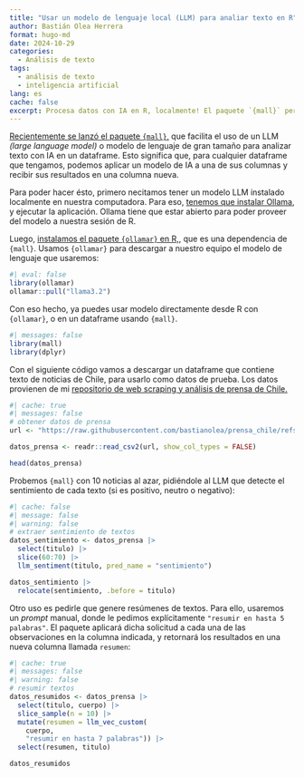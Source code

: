 ```yaml
---
title: "Usar un modelo de lenguaje local (LLM) para analiar texto en R"
author: Bastián Olea Herrera
format: hugo-md
date: 2024-10-29
categories:
  - Análisis de texto
tags:
  - análisis de texto
  - inteligencia artificial
lang: es
cache: false
excerpt: Procesa datos con IA en R, localmente! El paquete `{mall}` permite aplicar un modelo de lenguaje (LLM) local a tus datos, para así crear nuevas columnas a partir de prompts, tales como resumir, extraer sentimiento, clasificación, y más.
---
```


[Recientemente se lanzó el paquete `{mall}`,](https://mlverse.github.io/mall/) que facilita el uso de un LLM _(large language model)_ o modelo de lenguaje de gran tamaño para analizar texto con IA en un dataframe. Esto significa que, para cualquier dataframe que tengamos, podemos aplicar un modelo de IA a una de sus columnas y recibir sus resultados en una columna nueva.

Para poder hacer ésto, primero necitamos tener un modelo LLM instalado localmente en nuestra computadora. Para eso, [tenemos que instalar Ollama](https://ollama.com), y ejecutar la aplicación. Ollama tiene que estar abierto para poder proveer del modelo a nuestra sesión de R.

Luego, [instalamos el paquete `{ollamar}` en R,](https://hauselin.github.io/ollama-r/), que es una dependencia de `{mall}`. Usamos `{ollamar}` para descargar a nuestro equipo el modelo de lenguaje que usaremos:

```r
#| eval: false
library(ollamar)
ollamar::pull("llama3.2")
```

Con eso hecho, ya puedes usar modelo directamente desde R con `{ollamar}`, o en un dataframe usando `{mall}`.


```r
#| messages: false
library(mall)
library(dplyr)
```

Con el siguiente código vamos a descargar un dataframe que contiene texto de noticias de Chile, para usarlo como datos de prueba. Los datos provienen de mi [repositorio de web scraping y análisis de prensa de Chile.](https://github.com/bastianolea?tab=repositories)

```r
#| cache: true
#| messages: false
# obtener datos de prensa
url <- "https://raw.githubusercontent.com/bastianolea/prensa_chile/refs/heads/main/datos/prensa_datos_muestra.csv"

datos_prensa <- readr::read_csv2(url, show_col_types = FALSE)

head(datos_prensa)
```

Probemos `{mall}` con 10 noticias al azar, pidiéndole al LLM que detecte el sentimiento de cada texto (si es positivo, neutro o negativo):

```r
#| cache: false
#| message: false
#| warning: false
# extraer sentimiento de textos
datos_sentimiento <- datos_prensa |> 
  select(titulo) |> 
  slice(60:70) |> 
  llm_sentiment(titulo, pred_name = "sentimiento")

datos_sentimiento |> 
  relocate(sentimiento, .before = titulo)
```

Otro uso es pedirle que genere resúmenes de textos. Para ello, usaremos un _prompt_ manual, donde le pedimos explícitamente `"resumir en hasta 5 palabras"`. El paquete aplicará dicha solicitud a cada una de las observaciones en la columna indicada, y retornará los resultados en una nueva columna llamada `resumen`:

```r
#| cache: true
#| messages: false
#| warning: false
# resumir textos
datos_resumidos <- datos_prensa |> 
  select(titulo, cuerpo) |> 
  slice_sample(n = 10) |> 
  mutate(resumen = llm_vec_custom(
    cuerpo, 
    "resumir en hasta 7 palabras")) |> 
  select(resumen, titulo)

datos_resumidos
```

